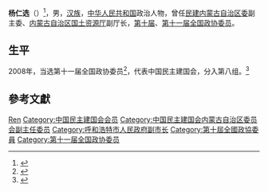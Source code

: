 '''杨仁选'''（{{bd|1950年|8月|2019年|4月22日|catIdx=Yang}}）<ref>{{Cite web|url=http://szb.northnews.cn/nmgrb/html/2019-05/13/content_15113_77847.htm|title=内蒙古日报数字报-杨仁选同志逝世|accessdate=2019-05-16|work=szb.northnews.cn|archive-date=2019-09-12|archive-url=https://web.archive.org/web/20190912204224/http://szb.northnews.cn/nmgrb/html/2019-05/13/content_15113_77847.htm|dead-url=no}}</ref>，男，[[汉族|汉族]]，[[中华人民共和国|中华人民共和国]]政治人物，曾任[[民建内蒙古自治区委|民建内蒙古自治区委]]副主委、[[内蒙古自治区国土资源厅|内蒙古自治区国土资源厅]]副厅长，[[第十届全国政协委员|第十届]]、[[第十一届全国政协委员|第十一届全国政协委员]]。

== 生平 ==
2008年，当选第十一届全国政协委员<ref>{{cite news|title=第十一届全国政协委员名单|url=http://www.indaa.com.cn/zt/2009qglh/zxzs/200903/t20090303_127573.html|accessdate=2013-04-09|newspaper=新华社北京1月25日电 中国人民政治协商会议第十一届全国委员会委员名单(共2237人，2008年1月25日政协第十届全国委员会常务委员会第二十次会议通过)|date=2008年1月25日|deadurl=yes|archiveurl=https://web.archive.org/web/20130928014403/http://www.indaa.com.cn/zt/2009qglh/zxzs/200903/t20090303_127573.html|archivedate=2013年9月28日|df=}}</ref>，代表中国民主建国会，分入第八组。<ref>{{cite news|title=全国政协信息-杨仁选|url=http://www.cppcc.gov.cn/CMS/wylibary/showJcwyxtInfoWylibary.action?tabJcwyxt.guid=11W0002510&wytype=wjwy|accessdate=2013-04-11|newspaper=全国政协委员会|archive-date=2016-03-04|archive-url=https://web.archive.org/web/20160304122711/http://www.cppcc.gov.cn/CMS/wylibary/showJcwyxtInfoWylibary.action?tabJcwyxt.guid=11W0002510&wytype=wjwy|dead-url=no}}</ref>

== 參考文獻 ==
{{reflist}}

{{中国政治人物小作品}}

{{Authority control}}
{{DEFAULTSORT:Yang杨}}
[[Category:杨姓|Ren]]
[[Category:中国民主建国会会员|Category:中国民主建国会会员]]
[[Category:中国民主建国会内蒙古自治区委员会副主任委员|Category:中国民主建国会内蒙古自治区委员会副主任委员]]
[[Category:呼和浩特市人民政府副市长|Category:呼和浩特市人民政府副市长]]
[[Category:第十屆全國政協委員|Category:第十屆全國政協委員]]
[[Category:第十一届全国政协委员|Category:第十一届全国政协委员]]